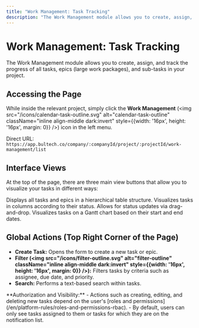 ```yaml
---
title: "Work Management: Task Tracking"
description: "The Work Management module allows you to create, assign, and track the progress of all tasks, epics (large work packages), and sub-tasks in your project."
---
```


# Work Management: Task Tracking

The Work Management module allows you to create, assign, and track the progress of all tasks, epics (large work packages), and sub-tasks in your project.

## Accessing the Page

While inside the relevant project, simply click the **Work Management** (<img src="/icons/calendar-task-outline.svg" alt="calendar-task-outline" className="inline align-middle dark:invert" style={{width: '16px', height: '16px', margin: 0}} />) icon in the left menu.

Direct URL: `https://app.bultech.co/company/:companyId/project/:projectId/work-management/list`

## Interface Views

At the top of the page, there are three main view buttons that allow you to visualize your tasks in different ways:

<CardGroup cols={3}>
  <Card title="List View" icon="format-list-bulleted" href="/en/work-management/views-and-basic-operations">
    Displays all tasks and epics in a hierarchical table structure.
  </Card>
  <Card title="Kanban Board" icon="view-kanban-outline" href="/en/work-management/kanban-board">
    Visualizes tasks in columns according to their status. Allows for status updates via drag-and-drop.
  </Card>
  <Card title="Timeline" icon="chart-gantt" href="/en/work-management/timeline">
    Visualizes tasks on a Gantt chart based on their start and end dates.
  </Card>
</CardGroup>

## Global Actions (Top Right Corner of the Page)

- **Create Task:** Opens the form to create a new task or epic.
- **Filter (<img src="/icons/filter-outline.svg" alt="filter-outline" className="inline align-middle dark:invert" style={{width: '16px', height: '16px', margin: 0}} />):** Filters tasks by criteria such as assignee, due date, and priority.
- **Search:** Performs a text-based search within tasks.

<Note>
  **Authorization and Visibility:**
  - Actions such as creating, editing, and deleting new tasks depend on the user's [roles and permissions](/en/platform-rules/roles-and-permissions-rbac).
  - By default, users can only see tasks assigned to them or tasks for which they are on the notification list.
</Note>
